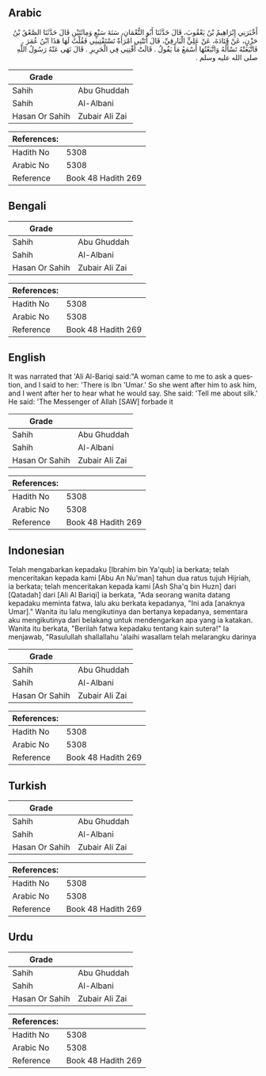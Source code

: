 ## Arabic


<div dir="rtl" lang="ar" style={{fontSize:'larger',backgroundColor:'#f8f9fa',padding:20}}>
أَخْبَرَنِي إِبْرَاهِيمُ بْنُ يَعْقُوبَ، قَالَ حَدَّثَنَا أَبُو النُّعْمَانِ، سَنَةَ سَبْعٍ وَمِائَتَيْنِ قَالَ حَدَّثَنَا الصَّعْقُ بْنُ حَزْنٍ، عَنْ قَتَادَةَ، عَنْ عَلِيٍّ الْبَارِقِيِّ، قَالَ أَتَتْنِي امْرَأَةٌ تَسْتَفْتِينِي فَقُلْتُ لَهَا هَذَا ابْنُ عُمَرَ ‏.‏ فَاتَّبَعَتْهُ تَسْأَلُهُ وَاتَّبَعْتُهَا أَسْمَعُ مَا يَقُولُ ‏.‏ قَالَتْ أَفْتِنِي فِي الْحَرِيرِ ‏.‏ قَالَ نَهَى عَنْهُ رَسُولُ اللَّهِ صلى الله عليه وسلم ‏.‏
</div>
<div style={{backgroundColor:'#f8f9fa',padding:20, marginBottom: 10}}><table> <thead> <tr> <th>Grade</th> <th></th> </tr> </thead> <tbody> <tr><td>Sahih</td><td>Abu Ghuddah</td></tr><tr><td>Sahih</td><td>Al-Albani</td></tr><tr><td>Hasan Or Sahih</td><td>Zubair Ali Zai</td></tr></tbody></table><table> <thead> <tr> <th>References:</th> <th></th> </tr> </thead> <tbody><tr><td>Hadith No</td><td>5308</td></tr><tr><td>Arabic No</td><td>5308</td></tr><tr><td>Reference</td><td>Book 48 Hadith 269</td></tr></tbody></table></div>

## Bengali


<div dir="ltr" lang="bn" style={{fontSize:'larger',backgroundColor:'#f8f9fa',padding:20}}>

</div>
<div style={{backgroundColor:'#f8f9fa',padding:20, marginBottom: 10}}><table> <thead> <tr> <th>Grade</th> <th></th> </tr> </thead> <tbody> <tr><td>Sahih</td><td>Abu Ghuddah</td></tr><tr><td>Sahih</td><td>Al-Albani</td></tr><tr><td>Hasan Or Sahih</td><td>Zubair Ali Zai</td></tr></tbody></table><table> <thead> <tr> <th>References:</th> <th></th> </tr> </thead> <tbody><tr><td>Hadith No</td><td>5308</td></tr><tr><td>Arabic No</td><td>5308</td></tr><tr><td>Reference</td><td>Book 48 Hadith 269</td></tr></tbody></table></div>

## English


<div dir="ltr" lang="en" style={{fontSize:'larger',backgroundColor:'#f8f9fa',padding:20}}>
It was narrated that 'Ali Al-Bariqi said:"A woman came to me to ask a question, and I said to her: 'There is Ibn 'Umar.' So she went after him to ask him, and I went after her to hear what he would say. She said: 'Tell me about silk.' He said: 'The Messenger of Allah [SAW] forbade it
</div>
<div style={{backgroundColor:'#f8f9fa',padding:20, marginBottom: 10}}><table> <thead> <tr> <th>Grade</th> <th></th> </tr> </thead> <tbody> <tr><td>Sahih</td><td>Abu Ghuddah</td></tr><tr><td>Sahih</td><td>Al-Albani</td></tr><tr><td>Hasan Or Sahih</td><td>Zubair Ali Zai</td></tr></tbody></table><table> <thead> <tr> <th>References:</th> <th></th> </tr> </thead> <tbody><tr><td>Hadith No</td><td>5308</td></tr><tr><td>Arabic No</td><td>5308</td></tr><tr><td>Reference</td><td>Book 48 Hadith 269</td></tr></tbody></table></div>

## Indonesian


<div dir="ltr" lang="id" style={{fontSize:'larger',backgroundColor:'#f8f9fa',padding:20}}>
Telah mengabarkan kepadaku [Ibrahim bin Ya'qub] ia berkata; telah menceritakan kepada kami [Abu An Nu'man] tahun dua ratus tujuh Hijriah, ia berkata; telah menceritakan kepada kami [Ash Sha'q bin Huzn] dari [Qatadah] dari [Ali Al Bariqi] ia berkata, "Ada seorang wanita datang kepadaku meminta fatwa, lalu aku berkata kepadanya, "Ini ada [anaknya Umar]." Wanita itu lalu mengikutinya dan bertanya kepadanya, sementara aku mengikutinya dari belakang untuk mendengarkan apa yang ia katakan. Wanita itu berkata, "Berilah fatwa kepadaku tentang kain sutera!" Ia menjawab, "Rasulullah shallallahu 'alaihi wasallam telah melarangku darinya
</div>
<div style={{backgroundColor:'#f8f9fa',padding:20, marginBottom: 10}}><table> <thead> <tr> <th>Grade</th> <th></th> </tr> </thead> <tbody> <tr><td>Sahih</td><td>Abu Ghuddah</td></tr><tr><td>Sahih</td><td>Al-Albani</td></tr><tr><td>Hasan Or Sahih</td><td>Zubair Ali Zai</td></tr></tbody></table><table> <thead> <tr> <th>References:</th> <th></th> </tr> </thead> <tbody><tr><td>Hadith No</td><td>5308</td></tr><tr><td>Arabic No</td><td>5308</td></tr><tr><td>Reference</td><td>Book 48 Hadith 269</td></tr></tbody></table></div>

## Turkish


<div dir="ltr" lang="tr" style={{fontSize:'larger',backgroundColor:'#f8f9fa',padding:20}}>

</div>
<div style={{backgroundColor:'#f8f9fa',padding:20, marginBottom: 10}}><table> <thead> <tr> <th>Grade</th> <th></th> </tr> </thead> <tbody> <tr><td>Sahih</td><td>Abu Ghuddah</td></tr><tr><td>Sahih</td><td>Al-Albani</td></tr><tr><td>Hasan Or Sahih</td><td>Zubair Ali Zai</td></tr></tbody></table><table> <thead> <tr> <th>References:</th> <th></th> </tr> </thead> <tbody><tr><td>Hadith No</td><td>5308</td></tr><tr><td>Arabic No</td><td>5308</td></tr><tr><td>Reference</td><td>Book 48 Hadith 269</td></tr></tbody></table></div>

## Urdu


<div dir="rtl" lang="ur" style={{fontSize:'larger',backgroundColor:'#f8f9fa',padding:20}}>

</div>
<div style={{backgroundColor:'#f8f9fa',padding:20, marginBottom: 10}}><table> <thead> <tr> <th>Grade</th> <th></th> </tr> </thead> <tbody> <tr><td>Sahih</td><td>Abu Ghuddah</td></tr><tr><td>Sahih</td><td>Al-Albani</td></tr><tr><td>Hasan Or Sahih</td><td>Zubair Ali Zai</td></tr></tbody></table><table> <thead> <tr> <th>References:</th> <th></th> </tr> </thead> <tbody><tr><td>Hadith No</td><td>5308</td></tr><tr><td>Arabic No</td><td>5308</td></tr><tr><td>Reference</td><td>Book 48 Hadith 269</td></tr></tbody></table></div>